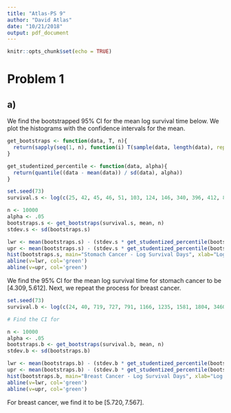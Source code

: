 ```yaml
---
title: "Atlas-PS 9"
author: "David Atlas"
date: "10/21/2018"
output: pdf_document
---
```


```r
knitr::opts_chunk$set(echo = TRUE)
```

# Problem 1
## a)
We find the bootstrapped 95\% CI for the mean log survival time below. We plot the histograms with the confidence intervals for the mean.

```r
get_bootstraps <- function(data, T, n){
  return(sapply(seq(1, n), function(i) T(sample(data, length(data), replace=TRUE))))
}

get_studentized_percentile <- function(data, alpha){
  return(quantile((data - mean(data)) / sd(data), alpha))
}

set.seed(73)
survival.s <- log(c(25, 42, 45, 46, 51, 103, 124, 146, 340, 396, 412, 876, 1112))

n <- 10000
alpha <- .05
bootstraps.s <- get_bootstraps(survival.s, mean, n)
stdev.s <- sd(bootstraps.s)

lwr <- mean(bootstraps.s) - (stdev.s * get_studentized_percentile(bootstraps.s, 1 - (alpha / 2)))
upr <- mean(bootstraps.s) - (stdev.s * get_studentized_percentile(bootstraps.s, (alpha / 2)))
hist(bootstraps.s, main="Stomach Cancer - Log Survival Days", xlab="Log Survival Days")
abline(v=lwr, col='green')
abline(v=upr, col='green')
```

We find the 95\% CI for the mean log survival time for stomach cancer to be $[4.309, 5.612]$. Next, 
we repeat the process for breast cancer.

```r
set.seed(73)
survival.b <- log(c(24, 40, 719, 727, 791, 1166, 1235, 1581, 1804, 3460, 3808))

# Find the CI for 

n <- 10000
alpha <- .05
bootstraps.b <- get_bootstraps(survival.b, mean, n)
stdev.b <- sd(bootstraps.b)

lwr <- mean(bootstraps.b) - (stdev.b * get_studentized_percentile(bootstraps.b, 1 - (alpha / 2)))
upr <- mean(bootstraps.b) - (stdev.b * get_studentized_percentile(bootstraps.b, (alpha / 2)))
hist(bootstraps.b, main="Breast Cancer - Log Survival Days", xlab="Log Survival Days")
abline(v=lwr, col='green')
abline(v=upr, col='green')


```

For breast cancer, we find it to be $[5.720, 7.567]$.
